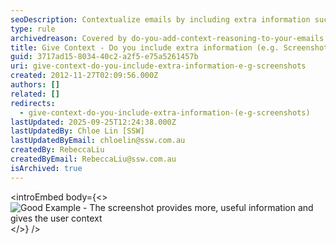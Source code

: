 ```yaml
---
seoDescription: Contextualize emails by including extra information such as screenshots to provide users with more useful details.
type: rule
archivedreason: Covered by do-you-add-context-reasoning-to-your-emails
title: Give Context - Do you include extra information (e.g. Screenshots)?
guid: 3717ad15-8034-40c2-a2f5-e75a5261457b
uri: give-context-do-you-include-extra-information-e-g-screenshots
created: 2012-11-27T02:09:56.000Z
authors: []
related: []
redirects:
  - give-context-do-you-include-extra-information-(e-g-screenshots)
lastUpdated: 2025-09-25T12:24:38.000Z
lastUpdatedBy: Chloe Lin [SSW]
lastUpdatedByEmail: chloelin@ssw.com.au
createdBy: RebeccaLiu
createdByEmail: RebeccaLiu@ssw.com.au
isArchived: true
---
```


<introEmbed
  body={<>
![Good Example - The screenshot provides more, useful information and gives the user context](/GoodMoreInfo.png)
  </>}
/>
